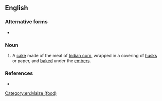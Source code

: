 {{also|corndodger}}
==English==

===Alternative forms===
* {{l|en|corndodger}}

===Noun===
{{en-noun}}

# A [[cake]] made of the meal of [[Indian corn]], wrapped in a covering of [[husk]]s or paper, and [[bake]]d under the [[ember]]s.

===References===
* {{R:Webster 1913|corndodger|corndodger}}

[[Category:en:Maize (food)]]